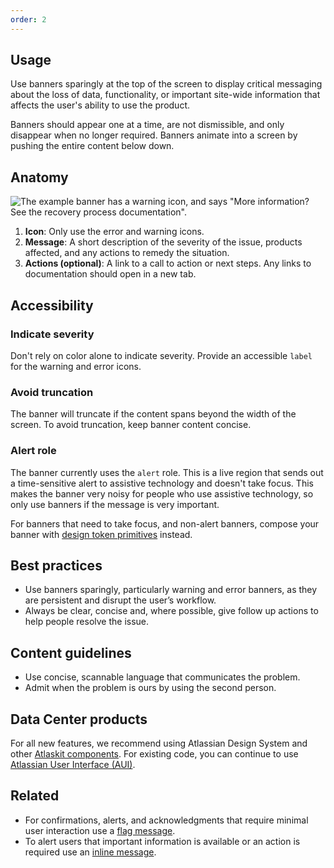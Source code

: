 ```yaml
---
order: 2
---
```


## Usage

Use banners sparingly at the top of the screen to display critical messaging about the loss of data,
functionality, or important site-wide information that affects the user's ability to use the
product.

Banners should appear one at a time, are not dismissible, and only disappear when no longer
required. Banners animate into a screen by pushing the entire content below down.

## Anatomy

![The example banner has a warning icon, and says "More information? See the recovery process documentation".](./images/banner-anatomy.jpg)

1. **Icon**: Only use the error and warning icons.
2. **Message**: A short description of the severity of the issue, products affected, and any actions
   to remedy the situation.
3. **Actions (optional)**: A link to a call to action or next steps. Any links to documentation
   should open in a new tab.

## Accessibility

### Indicate severity

Don't rely on color alone to indicate severity. Provide an accessible `label` for the warning and
error icons.

### Avoid truncation

The banner will truncate if the content spans beyond the width of the screen. To avoid truncation,
keep banner content concise.

<!-- For longer content that wraps, compose your banner with [design token primitives](/foundations/spacing/primitives/) instead. -->
<!-- Line should be added along with custom example, see ticket DSP-18650 -->

### Alert role

The banner currently uses the `alert` role. This is a live region that sends out a time-sensitive
alert to assistive technology and doesn't take focus. This makes the banner very noisy for people
who use assistive technology, so only use banners if the message is very important.

For banners that need to take focus, and non-alert banners, compose your banner with
[design token primitives](/foundations/spacing/primitives/) instead.

## Best practices

- Use banners sparingly, particularly warning and error banners, as they are persistent and disrupt
  the user’s workflow.
- Always be clear, concise and, where possible, give follow up actions to help people resolve the
  issue.

## Content guidelines

- Use concise, scannable language that communicates the problem.
- Admit when the problem is ours by using the second person.

## Data Center products

For all new features, we recommend using Atlassian Design System and other
[Atlaskit components](https://atlaskit.atlassian.com/). For existing code, you can continue to use
[Atlassian User Interface (AUI)](https://aui.atlassian.com/).

## Related

- For confirmations, alerts, and acknowledgments that require minimal user interaction use a
  [flag message](/components/flag).
- To alert users that important information is available or an action is required use an
  [inline message](/components/inline-message).
